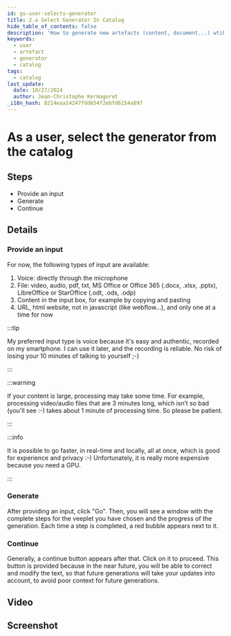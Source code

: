 ```yaml
---
id: gs-user-selects-generator
title: 2.a Select Generator In Catalog
hide_table_of_contents: false
description: 'How to generate new artefacts (content, document...) wtih AI?'
keywords:
  - user
  - artefact
  - generator
  - catalog
tags:
  - catalog
last_update:
  date: 10/27/2024
  author: Jean-Christophe Kermagoret
_i18n_hash: 8214eaa14247fdd654f2ebfd6154a897
---
```

# As a user, select the generator from the catalog

## Steps

* Provide an input
* Generate
* Continue

## Details

### Provide an input

For now, the following types of input are available:

1. Voice: directly through the microphone
1. File: video, audio, pdf, txt, MS Office or Office 365 (.docx, .xlsx, .pptx), LibreOffice or StarOffice (.odt, .ods, .odp)
1. Content in the input box, for example by copying and pasting
1. URL, html website, not in javascript (like webflow...), and only one at a time for now

:::tip

My preferred input type is voice because it's easy and authentic, recorded on my smartphone. I can use it later, and the recording is reliable. No risk of losing your 10 minutes of talking to yourself ;-)

:::

:::warning

If your content is large, processing may take some time. For example, processing video/audio files that are 3 minutes long, which isn’t so bad (you'll see :-) takes about 1 minute of processing time. So please be patient.

:::

:::info

It is possible to go faster, in real-time and locally, all at once, which is good for experience and privacy :-) Unfortunately, it is really more expensive because you need a GPU.

:::

### Generate

After providing an input, click "Go". Then, you will see a window with the complete steps for the veeplet you have chosen and the progress of the generation. Each time a step is completed, a red bubble appears next to it.

### Continue

Generally, a continue button appears after that. Click on it to proceed. This button is provided because in the near future, you will be able to correct and modify the text, so that future generations will take your updates into account, to avoid poor context for future generations.

## Video


## Screenshot

